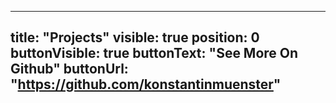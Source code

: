 ---
title: "Projects"
visible: true
position: 0
buttonVisible: true
buttonText: "See More On Github"
buttonUrl: "https://github.com/konstantinmuenster"
----